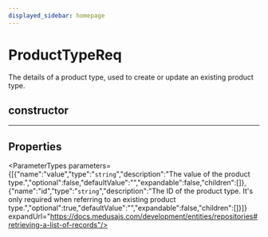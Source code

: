 ```yaml
---
displayed_sidebar: homepage
---
```



# ProductTypeReq

The details of a product type, used to create or update an existing product type.

## constructor

___

## Properties

<ParameterTypes parameters={[{"name":"value","type":"`string`","description":"The value of the product type.","optional":false,"defaultValue":"","expandable":false,"children":[]},{"name":"id","type":"`string`","description":"The ID of the product type. It's only required when referring to an existing product type.","optional":true,"defaultValue":"","expandable":false,"children":[]}]} expandUrl="https://docs.medusajs.com/development/entities/repositories#retrieving-a-list-of-records"/>
